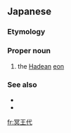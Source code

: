 ==Japanese==
{{DEFAULTSORT:めいおうだい}}
{{wikipedia|lang=ja}}
{{ja-kanjitab|めい|おう|だい|yomi=o}}

===Etymology===
{{suffix|ja|冥王|代|tr1=Meiō|t1=King of the Underworld|tr2=dai|t2=[[era]]}}

===Proper noun===
{{ja-pos|めいおうだい|proper|hhira=めいわうだい}}

# the [[Hadean]] [[eon]]

===See also===
* {{ja-r|先カンブリア時%代|^せん-^カンブリア ^じ%だい}}
* {{ja-r|始%生%代|^し%せい%だい}}

{{topics|ja|Geology|Time}}

[[fr:冥王代]]
